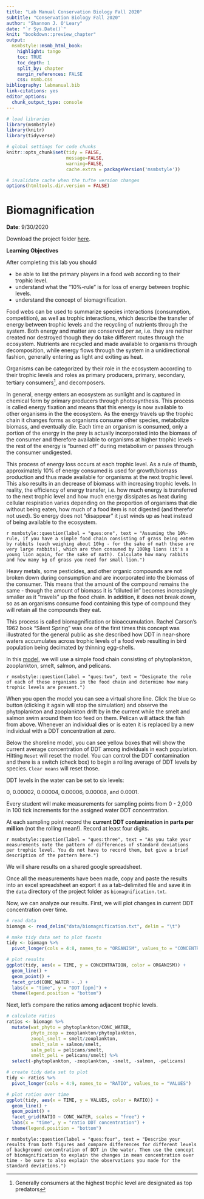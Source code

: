 ```yaml
---
title: "Lab Manual Conservation Biology Fall 2020"
subtitle: "Conservation Biology Fall 2020"
author: "Shannon J. O'Leary"
date: "`r Sys.Date()`"
knit: "bookdown::preview_chapter"
output:
  msmbstyle::msmb_html_book:
    highlight: tango
    toc: TRUE
    toc_depth: 1
    split_by: chapter
    margin_references: FALSE
    css: msmb.css
bibliography: labmanual.bib
link-citations: yes
editor_options: 
  chunk_output_type: console
---
```


```r

# load libraries
library(msmbstyle)
library(knitr)
library(tidyverse)

# global settings for code chunks
knitr::opts_chunk$set(tidy = FALSE, 
                      message=FALSE, 
                      warning=FALSE,
                      cache.extra = packageVersion('msmbstyle'))

# invalidate cache when the tufte version changes
options(htmltools.dir.version = FALSE)

```

# Biomagnification

**Date**: 9/30/2020

Download the project folder [here](https://drive.google.com/drive/folders/1gLiUyhjUBMQ8Km532AtiyAlS-qyEx9y1?usp=sharing).

**Learning Objectives**

After completing this lab you should

* be able to list the primary players in a food web according to their trophic level.
* understand what the "10%-rule" is for loss of energy between trophic levels.
* understand the concept of biomagnification.

Food webs can be used to summarize species interactions (consumption, competition), as well as trophic interactions, which describe the transfer of energy between trophic levels and the recycling of nutrients through the system. Both energy and matter are conserved *per se*, i.e. they are neither created nor destroyed though they do take different routes through the ecosystem. Nutrients are recycled and made available to organisms through decomposition, while energy flows through the system in a unidirectional fashion, generally entering as light and exiting as heat. 

Organisms can be categorized by their role in the ecosystem according to their trophic levels and roles as primary producers, primary, secondary, tertiary consumers^[Generally consumers at the highest trophic level are designated as top predators], and decomposers.

In general, energy enters an ecosystem as sunlight and is captured in chemical form by primary producers through photosynthesis. This process is called energy fixation and means that this energy is now available to other organisms in the the ecosystem. As the energy travels up the trophic chain it changes forms as organisms consume other species, metabolize biomass, and eventually die. Each time an organism is consumed, only a portion of the energy in the prey is actually incorporated into the biomass of the consumer and therefore available to organisms at higher trophic levels - the rest of the energy is "burned off" during metabolism or passes through the consumer undigested.

This process of energy loss occurs at each trophic level. As a rule of thumb, approximately 10% of energy consumed is used for growth/biomass production and thus made available for organisms at the next trophic level. This also results in an decrease of biomass with increasing trophic levels. In reality, the efficiency of energy transfer, i.e. how much energy is transferred to the next trophic level and how much energy dissipates as heat during cellular respiration varies depending on the proportion of organisms that die without being eaten, how much of a food item is not digested (and therefor not used). So energy does not "disappear" it just winds up as heat instead of being available to the ecosystem.

`r msmbstyle::question(label = "ques:one", text = "Assuming the 10%-rule, if you have a simple food chain consisting of grass being eaten by rabbits (each weighing about 10kg - for the sake of math these are very large rabbits), which are then consumed by 100kg lions (it's a young lion again, for the sake of math). Calculate how many rabbits and how many kg of grass you need for small lion.")`

Heavy metals, some pesticides, and other organic compounds are not broken down during consumption and are incorporated into the biomass of the consumer. This means that the amount of the compound remains the same - though the amount of biomass it is "diluted in" becomes increasingly smaller as it "travels" up the food chain. In addition, it does not break down, so as an organisms consume food containing this type of compound they will retain all the compounds they eat.

This process is called biomagnification or bioaccumulation. Rachel Carson's 1962 book "Silent Spring" was one of the first times this concept was illustrated for the general public as she described how DDT in near-shore waters accumulates across trophic levels of a food web resulting in bird population being decimated by thinning egg-shells.

In this [model](http://virtualbiologylab.org/NetWebHTML_FilesJan2016/BiomagnificationModel.html), we will use a simple food chain consisting of phytoplankton, zooplankton, smelt, salmon, and pelicans.

`r msmbstyle::question(label = "ques:two", text = "Designate the role of each of these organisms in the food chain and determine how many trophic levels are present.")`

When you open the model you can see a virtual shore line. Click the blue `Go` button (clicking it again will stop the simulation) and observe the phytoplankton and zooplankton drift by in the current while the smelt and salmon swim around them too feed on them. Pelican will attack the fish from above. Whenever an individual dies or is eaten it is replaced by a new individual with a DDT concentration at zero.

Below the shoreline model, you can see yellow boxes that will show the current average concentration of DDT among individuals in each population. Hitting `Reset` will reset the model. You can control the DDT contamination and there is a switch (check box) to begin a rolling average of DDT levels by species. `Clear means` will reset those. 

DDT levels in the water can be set to six levels:

0, 0.00002, 0.00004, 0.00006, 0.00008, and 0.0001.

Every student will make measurements for sampling points from 0 - 2,000 in 100 tick increments for the assigned water DDT concentration. 

At each sampling point record the **current DDT contamination in parts per million** (not the rolling mean!). Record at least four digits.

`r msmbstyle::question(label = "ques:three", text = "As you take your measurements note the pattern of differences of standard deviations per trophic level. You do not have to record them, but give a brief description of the pattern here.")`

We will share results on a shared google spreadsheet. 

Once all the measurements have been made, copy and paste the results into an excel spreadsheet an export it as a tab-delimited file and save it in the `data` directory of the project folder as `biomagnification.txt`.

Now, we can analyze our results. First, we will plot changes in current DDT concentration over time.

```r

# read data
biomagn <- read_delim("data/biomagnification.txt", delim = "\t")

# make tidy data set to plot facets
tidy <- biomagn %>%
  pivot_longer(cols = 4:8, names_to = "ORGANISM", values_to = "CONCENTRATION")

# plot results
ggplot(tidy, aes(x = TIME, y = CONCENTRATION, color = ORGANISM)) +
  geom_line() +
  geom_point() +
  facet_grid(CONC_WATER ~ .) +
  labs(x = "time", y = "DDT [ppm]") +
  theme(legend.position = "bottom")

```

Next, let's compare the ratios among adjacent trophic levels. 

```r

# calculate ratios
ratios <- biomagn %>%
  mutate(wat_phyto = phytoplankton/CONC_WATER,
         phyto_zoop = zooplankton/phytoplankton,
         zoopl_smelt = smelt/zooplankton,
         smelt_salm = salmon/smelt,
         salm_peli = pelicans/smelt,
         smelt_peli = pelicans/smelt) %>%
  select(-phytoplankton, -zooplankton, -smelt, -salmon, -pelicans)

# create tidy data set to plot
tidy <- ratios %>%
  pivot_longer(cols = 4:9, names_to = "RATIO", values_to = "VALUES")

# plot ratios over time
ggplot(tidy, aes(x = TIME, y = VALUES, color = RATIO)) +
  geom_line() +
  geom_point() +
  facet_grid(RATIO ~ CONC_WATER, scales = "free") +
  labs(x = "time", y = "ratio DDT concentration") +
  theme(legend.position = "bottom")

```

`r msmbstyle::question(label = "ques:four", text = "Describe your results from both figures and compare differences for different levels of background concentration of DDT in the water. Then use the concept of biomagnification to explain the changes in mean concentration over time - be sure to also explain the observations you made for the standard deviations.")`
